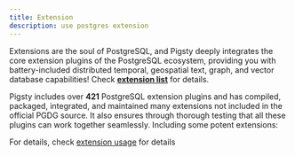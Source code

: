 ```yaml
---
title: Extension
description: use postgres extension
---
```


Extensions are the soul of PostgreSQL, and Pigsty deeply integrates the core extension plugins of the PostgreSQL ecosystem, providing you with battery-included distributed temporal, geospatial text, graph, and vector database capabilities! Check [**extension list**](https://pigsty.io/ext/list/) for details.

Pigsty includes over **421** PostgreSQL extension plugins and has compiled, packaged, integrated, and maintained many extensions not included in the official PGDG source. It also ensures through thorough testing that all these plugins can work together seamlessly. Including some potent extensions:

For details, check [extension usage](https://pigsty.io/ext/usage/) for details